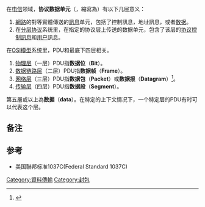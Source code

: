 {{noteTA
|T=zh-hans:分组; zh-hant:封包;
|G1=Communication
}}
在[[电信|电信]]领域，'''协议数据单元'''（{{lang-en|Protocol Data Unit}}，縮寫為{{lang|en|'''PDU'''}}）有以下几层意义：
#[[计算机网络|網路]]的對等實體傳送的[[訊息|訊息]]单元，包括了控制訊息，地址訊息，或者[[数据|数据]]。
#在[[网络传输协议|分层协议]]系统里，在指定的协议层上传送的数据单元，包含了该层的[[协议控制訊息|协议控制訊息]]和[[用户|用户]]訊息。
在[[OSI模型|OSI模型]]系统里，PDU和最底下四层相关。
#[[物理层|物理层]]（一层）PDU指'''数据位'''（'''Bit'''）。
#[[数据链路层|数据链路层]]（二层）PDU指'''数据帧'''（'''Frame'''）。
#[[网络层|网络层]]（三层）PDU指'''数据包'''{{NoteTag|又称作“分组”。见 {{Cite book|title=计算机网络（第八版）|last=谢希仁|publisher=电子工业出版社|year=2021|pages=116}}}}（'''Packet'''）或'''数据报'''（'''Datagram'''）<ref name="cf-packet">{{Cite web|url=https://www.cloudflare.com/zh-cn/learning/network-layer/what-is-a-packet/|title=什么是数据包？|work=Cloudflare|authorlink=Cloudflare|access-date=2022-05-03|archive-date=2022-06-01|archive-url=https://web.archive.org/web/20220601155856/https://www.cloudflare.com/zh-cn/learning/network-layer/what-is-a-packet/}}</ref>。
#[[传输层|传输层]]（四层）PDU指'''数据段'''（'''Segment'''）。
第五層或以上為'''数据'''（'''data'''）。在特定的上下文情况下，一个特定层的PDU有时可以代表这个层。

==备注==
{{noteFoot}}

== 参考 ==
{{reflist}}
*美国聯邦标准1037C(Federal Standard 1037C)

{{Com-stub}}

[[Category:資料傳輸|Category:資料傳輸]]
[[Category:封包|Category:封包]]